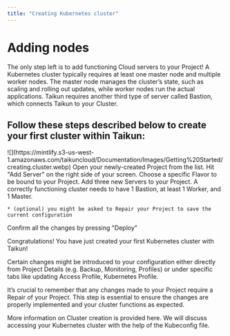 ```yaml
---
title: "Creating Kubernetes cluster"
---
```


# Adding nodes

The only step left is to add functioning Cloud servers to your Project! A Kubernetes cluster typically requires at least one master node and multiple worker nodes. The master node manages the cluster’s state, such as scaling and rolling out updates, while worker nodes run the actual applications. Taikun requires another third type of server called Bastion, which connects Taikun to your Cluster.

## Follow these steps described below to create your first cluster within Taikun:

<Frame caption="Add Users">
  ![](https://mintlify.s3-us-west-1.amazonaws.com/taikuncloud/Documentation/Images/Getting%20Started/creating.cluster.webp)
</Frame>

<Steps>
  <Step title="First Step">
    Open your newly-created Project from the list.
  </Step>

  <Step title="Second Step">
    Hit "Add Server" on the right side of your screen.
  </Step>

  <Step title="Third Step">
    Choose a specific Flavor to be bound to your Project.
  </Step>

  <Step title="Fourth Step">
    Add three new Servers to your Project. A correctly functioning cluster needs to have 1 Bastion, at least 1 Worker, and 1 Master.

    * (optional) you might be asked to Repair your Project to save the current configuration
  </Step>

  <Step title="Fifth Step">
    Confirm all the changes by pressing "Deploy"
  </Step>
</Steps>

Congratulations! You have just created your first Kubernetes cluster with Taikun!

Certain changes might be introduced to your configuration either directly from Project Details (e.g. Backup, Monitoring, Profiles) or under specific tabs like updating Access Profile, Kubernetes Profile.

It’s crucial to remember that any changes made to your Project require a Repair of your Project. This step is essential to ensure the changes are properly implemented and your cluster functions as expected.

<CardGroup cols={2}>
  <Card title="Cluster Creation" icon="plus" href="/content/components/card-group">
    More information on Cluster creation is provided here.
  </Card>

  <Card title="Kubeconfig file" icon="file" href="/content/components/card-group">
    We will discuss accessing your Kubernetes cluster with the help of the Kubeconfig file.
  </Card>
</CardGroup>